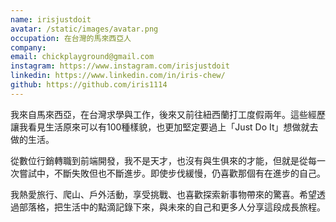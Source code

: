 ```yaml
---
name: irisjustdoit
avatar: /static/images/avatar.png
occupation: 在台灣的馬來西亞人
company:
email: chickplayground@gmail.com
instagram: https://www.instagram.com/irisjustdoit
linkedin: https://www.linkedin.com/in/iris-chew/
github: https://github.com/iris1114
---
```


我來自馬來西亞，在台灣求學與工作，後來又前往紐西蘭打工度假兩年。這些經歷讓我看見生活原來可以有100種樣貌，也更加堅定要過上「Just Do It」想做就去做的生活。

從數位行銷轉職到前端開發，我不是天才，也沒有與生俱來的才能，但就是從每一次嘗試中，不斷失敗但也不斷進步。即使步伐緩慢，仍喜歡那個有在進步的自己。

我熱愛旅行、爬山、戶外活動，享受挑戰、也喜歡探索新事物帶來的驚喜。希望透過部落格，把生活中的點滴記錄下來，與未來的自己和更多人分享這段成長旅程。
